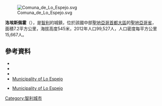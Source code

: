 [[Image:Comuna_de_Lo_Espejo.svg|right]]

'''洛埃斯佩霍'''（{{lang-es|Lo Espejo}}），是[[智利|智利]]的城鎮，位於該國中部[[聖地亞哥首都大區|聖地亞哥首都大區]]的[[聖地亞哥省|聖地亞哥省]]，面積7.2平方公里，海拔高度545米，2012年人口99,527人，人口密度每平方公里15,667人。

{{Coord|33|31|S|70|41|W|display=title}}

==參考資料==
*{{Cite web |url = http://www.loespejo.cl |title = Asociación Chilena de Municipalidades |accessdate = 27 January 2011 |language = es |archive-date = 2015-05-26 |archive-url = https://web.archive.org/web/20150526114706/http://loespejo.cl/ |dead-url = no }}
*{{Cite web |url = http://www.loespejo.cl |title = Municipality of Lo Espejo |accessdate = 27 January 2011 |language = es |archive-date = 2015-05-26 |archive-url = https://web.archive.org/web/20150526114706/http://loespejo.cl/ |dead-url = no }}
*{{Cite web |url= http://www.ine.cl/canales/chile_estadistico/censos_poblacion_vivienda/censo_pobl_vivi.php |title= National Statistics Institute |accessdate= 13 December 2010 |language= es |archive-date= 2019-01-06 |archive-url= https://web.archive.org/web/20190106234357/http://www.ine.cl/404.html?aspxerrorpath=%2Fcanales%2Fchile_estadistico%2Fcensos_poblacion_vivienda%2Fcenso_pobl_vivi.php |dead-url= no }}
*[http://www.loespejo.cl Municipality of Lo Espejo] {{Wayback|url=http://www.loespejo.cl/ |date=20150526114706 }}
* {{es icon}} [http://www.loespejo.cl/ Municipality of Lo Espejo] {{Wayback|url=http://www.loespejo.cl/ |date=20150526114706 }}

{{Chile-geo-stub}}
[[Category:智利城市|Category:智利城市]]